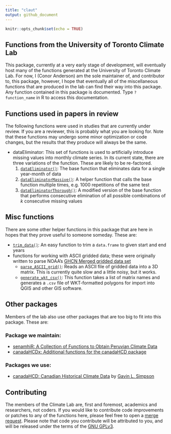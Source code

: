 ```yaml
---
title: "claut"
output: github_document
---
```


```r
knitr::opts_chunk$set(echo = TRUE)
```

## Functions from the University of Toronto Climate Lab

This package, currently at a very early stage of development, will eventually host many of the functions generated at the University of Toronto Climate Lab. For now, I (Conor Anderson) am the sole maintainer of, and contributor to, this package, however, I hope that eventually all of the miscellaneous functions that are produced in the lab can find their way into this package. Any function contained in this package is documented. Type `?function_name` in R to access this documentation. 

## Functions used in papers in review

The following functions were used in studies that are currently under review. If you are a reviewer, this is probably what you are looking for. Note that these functions may undergo some minor optimization or code changes, but the results that they produce will always be the same. 

  - dataEliminator: This set of functions is used to artificially introduce missing values into monthly climate series. In its current state, there are three variations of the function. These are likely to be re-factored. 
    1.  [`dataEliminator()`](https://gitlab.com/ConorIA/claut/blob/master/R/dataEliminator.R): The base function that eliminates data for a single year-month of data
    2.  [`dataEliminatorMassive()`](https://gitlab.com/ConorIA/claut/blob/master/R/dataEliminatorMassive.R): A helper function that calls the base function multiple times, e.g. 1000 repetitions of the same test
    3.  [`dataEliminatorThorough()`](https://gitlab.com/ConorIA/claut/blob/master/R/dataEliminatorThorough.R): A modified version of the base function that performs consecutive elimination of all possible combinations of $k$ consecutive missing values

## Misc functions

There are some other helper functions in this package that are here in hopes that they prove useful to someone someday. These are: 

  - [`trim_data()`](https://gitlab.com/ConorIA/claut/blob/master/R/trimData.R): An easy function to trim a `data.frame` to given start and end years
  - functions for working with ASCII gridded data; these were originally written to parse NOAA's [GHCN Merged gridded data set](https://www.ncdc.noaa.gov/temp-and-precip/ghcn-gridded-products/)
    - [`parse_ASCII_grid()`](https://gitlab.com/ConorIA/claut/blob/master/R/parse_ASCII_grid.R): Reads an ASCII file of gridded data into a 3D matrix. This is currently quite slow and a little noisy, but it works.
    - [`generate_wkt_csv()`](https://gitlab.com/ConorIA/claut/blob/master/R/generate_wkt_csv.R): This function takes a list of matrix names and generates a `.csv` file of WKT-formatted polygons for import into QGIS and other GIS software.

## Other packages

Members of the lab also use other packages that are too big to fit into this package. These are: 

### Package we maintain:

  - [senamhiR: A Collection of Functions to Obtain Peruvian Climate Data](https://gitlab.com/ConorIA/senamhiR/)
  - [canadaHCDx: Additional functions for the canadaHCD package](https://gitlab.com/ConorIA/canadaHCDx/) 

### Packages we use: 

  - [canadaHCD: Canadian Historical Climate Data](https://github.com/gavinsimpson/canadaHCD/) by [Gavin L. Simpson](https://github.com/gavinsimpson) 
  
## Contributing

The members of the Climate Lab are, first and foremost, academics and researchers, not coders. If you would like to contribute code improvements or patches to any of the functions here, please feel free to open a [merge request](https://gitlab.com/ConorIA/claut/merge_requests). Please note that code you contribute will be attributed to you, and will be released under the terms of the [GNU GPLv3](https://gitlab.com/ConorIA/claut/blob/master/LICENSE.md).
